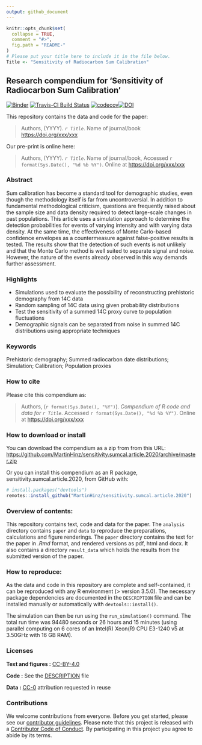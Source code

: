 ```yaml
---
output: github_document
---
```


<!-- README.md is generated from README.Rmd. Please edit that file -->

```r
knitr::opts_chunk$set(
  collapse = TRUE,
  comment = "#>",
  fig.path = "README-"
)
# Please put your title here to include it in the file below.
Title <- "Sensitivity of Radiocarbon Sum Calibration"
```

## Research compendium for 'Sensitivity of Radiocarbon Sum Calibration'

[![Binder](https://mybinder.org/badge_logo.svg)](https://mybinder.org/v2/gh/MartinHinz/sensitivity.sumcal.article.2020/master?urlpath=rstudio) [![Travis-CI Build Status](https://travis-ci.org/MartinHinz/sensitivity.sumcal.article.2020.svg?branch=master)](https://travis-ci.org/MartinHinz/sensitivity.sumcal.article.2020)  [![codecov](https://codecov.io/github/MartinHinz/sensitivity.sumcal.article.2020/branch/master/graphs/badge.svg)](https://codecov.io/github/MartinHinz/sensitivity.sumcal.article.2020)[![DOI](https://zenodo.org/badge/DOI/10.5281/zenodo.3613674.svg)](https://doi.org/10.5281/zenodo.3613674)


This repository contains the data and code for the paper:

> Authors, (YYYY). _`r Title`_. Name of journal/book <https://doi.org/xxx/xxx>

Our pre-print is online here:

> Authors, (YYYY). _`r Title`_. Name of journal/book, Accessed `r format(Sys.Date(), "%d %b %Y")`. Online at <https://doi.org/xxx/xxx>

### Abstract

Sum calibration has become a standard tool for demographic studies, even though the methodology itself is far from uncontroversial. In addition to fundamental methodological criticism, questions are frequently raised about the sample size and data density required to detect large-scale changes in past populations. This article uses a simulation approach to determine the detection probabilities for events of varying intensity and with varying data density.  At the same time, the effectiveness of Monte Carlo-based confidence envelopes as a countermeasure against false-positive results is tested. The results show that the detection of such events is not unlikely and that the Monte Carlo method is well suited to separate signal and noise. However, the nature of the events already observed in this way demands further assessment.

### Highlights

- Simulations used to evaluate the possibility of reconstructing prehistoric demography from 14C data
- Random sampling of 14C data using given probability distributions
- Test the sensitivity of a summed 14C proxy curve to population fluctuations
- Demographic signals can be separated from noise in summed 14C distributions using appropriate techniques\n

### Keywords

Prehistoric demography; Summed radiocarbon date distributions; Simulation; Calibration; Population proxies

### How to cite

Please cite this compendium as:

> Authors, (`r format(Sys.Date(), "%Y")`). _Compendium of R code and data for `r Title`_. Accessed `r format(Sys.Date(), "%d %b %Y")`. Online at <https://doi.org/xxx/xxx>

### How to download or install

You can download the compendium as a zip from from this URL: <https://github.com/MartinHinz/sensitivity.sumcal.article.2020/archive/master.zip>

Or you can install this compendium as an R package, sensitivity.sumcal.article.2020, from GitHub with:


```r
# install.packages("devtools")
remotes::install_github("MartinHinz/sensitivity.sumcal.article.2020")
```

### Overview of contents:

This repository contains text, code and data for the paper. The `analysis` directory contains `paper` and `data` to reproduce the preparations, calculations and figure renderings. The `paper` directory contains the text for the paper in *.Rmd* format, and rendered versions as pdf, html and docx. It also contains a directory `result_data` which holds the results from the submitted version of the paper.

### How to reproduce:

As the data and code in this repository are complete and self-contained, it can be reproduced with any R environment (\> version 3.5.0). The necessary package dependencies are documented in the `DESCRIPTION` file and can be installed manually or automatically with `devtools::install()`.

The simulation can then be run using the `run_simulation()` command. The total run time was 94480 seconds or 26 hours and 15 minutes (using parallel computing on 6 cores of an Intel(R) Xeon(R) CPU E3-1240 v5 at 3.50GHz with 16 GB RAM).

### Licenses

**Text and figures :**  [CC-BY-4.0](http://creativecommons.org/licenses/by/4.0/)

**Code :** See the [DESCRIPTION](DESCRIPTION) file

**Data :** [CC-0](http://creativecommons.org/publicdomain/zero/1.0/) attribution requested in reuse

### Contributions

We welcome contributions from everyone. Before you get started, please see our [contributor guidelines](CONTRIBUTING.md). Please note that this project is released with a [Contributor Code of Conduct](CONDUCT.md). By participating in this project you agree to abide by its terms.

